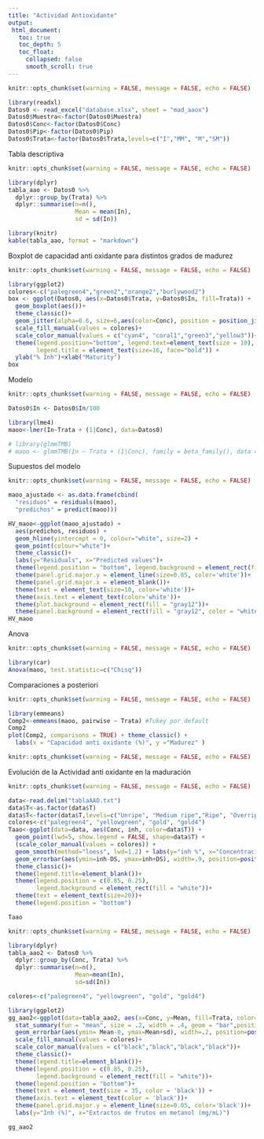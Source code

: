 ```yaml
---
title: "Actividad Antioxidante"
output:
 html_document:
   toc: true
   toc_depth: 5
   toc_float:
     collapsed: false
     smooth_scroll: true
---
```


```r
knitr::opts_chunk$set(warning = FALSE, message = FALSE, echo = FALSE)

library(readxl)
Datos0 <- read_excel("database.xlsx", sheet = "mad_aaox")
Datos0$Muestra<-factor(Datos0$Muestra)
Datos0$Conc<-factor(Datos0$Conc)
Datos0$Pip<-factor(Datos0$Pip)
Datos0$Trata<-factor(Datos0$Trata,levels=c("I","MM", "M","SM"))

```

 Tabla descriptiva
```r
knitr::opts_chunk$set(warning = FALSE, message = FALSE, echo = FALSE)

library(dplyr)
tabla_aao <- Datos0 %>% 
  dplyr::group_by(Trata) %>% 
  dplyr::summarise(n=n(),
                   Mean = mean(In),
                   sd = sd(In))

library(knitr)
kable(tabla_aao, format = "markdown")

```

 Boxplot de capacidad anti oxidante para distintos grados de madurez
```r
knitr::opts_chunk$set(warning = FALSE, message = FALSE, echo = FALSE)

library(ggplot2)
colores<-c("palegreen4","green2","orange2","burlywood2")
box <- ggplot(Datos0, aes(x=Datos0$Trata, y=Datos0$In, fill=Trata)) +
  geom_boxplot(aes())+
  theme_classic()+
  geom_jitter(alpha=0.6, size=6,aes(color=Conc), position = position_jitter(width = .05))+
  scale_fill_manual(values = colores)+
  scale_color_manual(values = c("cyan4", "coral1","green3","yellow3"))+
  theme(legend.position="bottom", legend.text=element_text(size = 10),
        legend.title = element_text(size=16, face="bold")) +
  ylab("% Inh")+xlab("Maturity")
box

```

 Modelo
```r
knitr::opts_chunk$set(warning = FALSE, message = FALSE, echo = FALSE)

Datos0$In <- Datos0$In/100

library(lme4)
maoo<-lmer(In~Trata + (1|Conc), data=Datos0)

# library(glmmTMB)
# maoo <- glmmTMB(In ~ Trata + (1|Conc), family = beta_family(), data = Datos0)

```

 Supuestos del modelo
```r
knitr::opts_chunk$set(warning = FALSE, message = FALSE, echo = FALSE)

maoo_ajustado <- as.data.frame(cbind(
  "residuos" = residuals(maoo),
  "predichos" = predict(maoo)))

HV_maoo<-ggplot(maoo_ajustado) +
  aes(predichos, residuos) +
  geom_hline(yintercept = 0, colour="white", size=2) +
  geom_point(colour="white")+
  theme_classic()+
  labs(y="Residuals", x="Predicted values")+
  theme(legend.position = "bottom", legend.background = element_rect(fill = "gray12"))+
  theme(panel.grid.major.y = element_line(size=0.05, color='white'))+
  theme(panel.grid.major.x = element_blank())+
  theme(text = element_text(size=10, color='white'))+
  theme(axis.text = element_text(color='white'))+
  theme(plot.background = element_rect(fill = "gray12"))+
  theme(panel.background = element_rect(fill = "gray12", color = "white"))
HV_maoo

```

 Anova
```r
knitr::opts_chunk$set(warning = FALSE, message = FALSE, echo = FALSE)

library(car)
Anova(maoo, test.statistic=c("Chisq"))

```

 Comparaciones a posteriori
```r
knitr::opts_chunk$set(warning = FALSE, message = FALSE, echo = FALSE)

library(emmeans)
Comp2<-emmeans(maoo, pairwise ~ Trata) #Tukey por default  
Comp2
plot(Comp2, comparisons = TRUE) + theme_classic() + 
  labs(x = "Capacidad anti oxidante (%)", y ="Madurez" )

```

```r
knitr::opts_chunk$set(warning = FALSE, message = FALSE, echo = FALSE)


```

 Evolución de la Actividad anti oxidante en la maduración
```r
knitr::opts_chunk$set(warning = FALSE, message = FALSE, echo = FALSE)

data<-read.delim("tablaAAO.txt")
data$T<-as.factor(data$T)
data$T<-factor(data$T,levels=c("Unripe", "Medium ripe","Ripe", "Overripe"))
colores<-c("palegreen4", "yellowgreen", "gold", "gold4")
Taao<-ggplot(data=data, aes(Conc, inh, color=data$T)) +
  geom_point(lwd=5, show.legend = FALSE, shape=data$T) +
  (scale_color_manual(values = colores)) +
  geom_smooth(method="loess", lwd=1.2) + labs(y="inh %", x="Concentración mg fruta fresca / ml") +
  geom_errorbar(aes(ymin=inh-DS, ymax=inh+DS), width=.9, position=position_dodge(.01))+
  theme_classic()+
  theme(legend.title=element_blank())+
  theme(legend.position = c(0.85, 0.25),
        legend.background = element_rect(fill = "white"))+
  theme(text = element_text(size=20))+
  theme(legend.position = "bottom")

Taao

```

```r
knitr::opts_chunk$set(warning = FALSE, message = FALSE, echo = FALSE)

library(dplyr)
tabla_aao2 <- Datos0 %>%
  dplyr::group_by(Conc, Trata) %>%
  dplyr::summarise(n=n(),
                   Mean=mean(In),
                   sd=sd(In))

colores<-c("palegreen4", "yellowgreen", "gold", "gold4")

library(ggplot2)
gg_aao2<-ggplot(data=tabla_aao2, aes(x=Conc, y=Mean, fill=Trata, color=Trata)) +
  stat_summary(fun = "mean", size = .2, width = .4, geom = "bar",position=position_dodge(0.4))+
  geom_errorbar(aes(ymin= Mean-0, ymax=Mean+sd), width=.2, position=position_dodge(.4))+
  scale_fill_manual(values = colores)+
  scale_color_manual(values = c("black","black","black","black"))+
  theme_classic()+
  theme(legend.title=element_blank())+
  theme(legend.position = c(0.85, 0.25),
        legend.background = element_rect(fill = "white"))+
  theme(legend.position = "bottom")+
  theme(text = element_text(size = 35, color = 'black')) +
  theme(axis.text = element_text(color = 'black'))+
  theme(panel.grid.major.y = element_line(size=0.05, color='black'))+
  labs(y="Inh (%)", x="Extractos de frutos en metanol (mg/mL)")

gg_aao2

```


